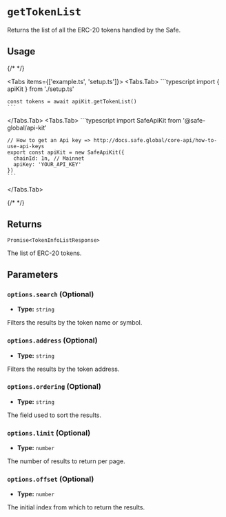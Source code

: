 
# `getTokenList`

Returns the list of all the ERC-20 tokens handled by the Safe.

## Usage

{/* <!-- vale off --> */}

<Tabs items={['example.ts', 'setup.ts']}>
  <Tabs.Tab>
    ```typescript
    import { apiKit } from './setup.ts'

    const tokens = await apiKit.getTokenList()
    ```
  </Tabs.Tab>
  <Tabs.Tab>
    ```typescript
    import SafeApiKit from '@safe-global/api-kit'

    // How to get an Api key => http://docs.safe.global/core-api/how-to-use-api-keys
    export const apiKit = new SafeApiKit({
      chainId: 1n, // Mainnet
      apiKey: 'YOUR_API_KEY'
    })
    ```
  </Tabs.Tab>
</Tabs>

{/* <!-- vale on --> */}

## Returns

`Promise<TokenInfoListResponse>`

The list of ERC-20 tokens.

## Parameters

### `options.search` (Optional)

- **Type:** `string`

Filters the results by the token name or symbol.

### `options.address` (Optional)

- **Type:** `string`

Filters the results by the token address.

### `options.ordering` (Optional)

- **Type:** `string`

The field used to sort the results.

### `options.limit` (Optional)

- **Type:** `number`

The number of results to return per page.

### `options.offset` (Optional)

- **Type:** `number`

The initial index from which to return the results.